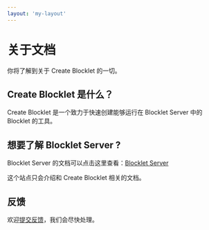 ```yaml
---
layout: 'my-layout'
---
```


# 关于文档

你将了解到关于 Create Blocklet 的一切。

## Create Blocklet 是什么？

Create Blocklet 是一个致力于快速创建能够运行在 Blocklet Server 中的 Blocklet 的工具。

## 想要了解 Blocklet Server ?

Blocklet Server 的文档可以点击这里查看：[Blocklet Server](https://docs.arcblock.io/abtnode/zh/)

这个站点只会介绍和 Create Blocklet 相关的文档。

## 反馈

欢迎[提交反馈](https://github.com/blocklet/create-blocklet/issues)，我们会尽快处理。
